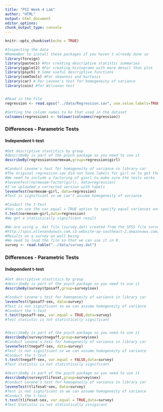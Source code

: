 ```yaml
---
title: "PSI Week 4 Lab"
author: "HTML"
output: html_document
editor_options: 
chunk_output_type: console
---
```


```r
knitr::opts_chunk$set(echo = TRUE)
```

```r

#Inspecting the data
#Remember to install these packages if you haven't already done so
library(foreign)
library(pastecs) #For creating descriptive statistic summaries
library(ggplot2) #For creating histograms with more detail than plot
library(psych) # Some useful descriptive functions
library(semTools) #For skewness and kurtosis
library(car) # For Levene's test for homogeneity of variance
library(coin) #for Wilcoxon test


#Read in the file
regression <- read.spss("../data/Regression.sav", use.value.labels=TRUE, max.value.labels=Inf, to.data.frame=TRUE)

#Setting the column names to be that used in the dataset
colnames(regression) <- tolower(colnames(regression))

```



### Differences - Parametric Tests
#### Independent t-test
```r
#Get descriptive stastitics by group
#describeBy is part of the psych package so you need to use it
describeBy(regression$normexam,group=regression$girl)

#Conduct Levene's test for homogeneity of variance in library car
#The original regression.sav did not have labels for girl so to get the leveneTest to work
#We need to include a factoring of giorl to make sure the tests works
#leveneTest(normexam~factor(girl), data=regression)
#I've uploaded a corrected version with labels
leveneTest(normexam~girl, data=regression)
#Test is significant so we can't assume homogeneity of variance

#Conduct the t-test
#You can use the var.equal = TRUE option to specify equal variances and a pooled variance estimate
t.test(normexam~girl,data=regression)
#We get a statistically significant result
```

```r
#We are using a .dat file (survey.dat) created from the SPSS file survey.sav  taken from SPSS Survival Manual 6th Edition Julie Pallant
#http://spss.allenandunwin.com.s3-website-ap-southeast-2.amazonaws.com/data-files.html#.Wb0vvnWP-po
#Results on a survey on well being
#We need to load the file so that we can use it in R.
survey <- read.table("../data/survey.dat")

```



### Differences - Parametric Tests
#### Independent t-test
```r
#Get descriptive stastitics by group
#describeBy is part of the psych package so you need to use it
describeBy(survey$tposaff,group=survey$sex)

#Conduct Levene's test for homogeneity of variance in library car
leveneTest(tposaff~sex, data=survey)
#Test is not significant so we can assume homogeneity of variance
#Conduct the t-test
t.test(tposaff~sex, var.equal = TRUE,data=survey)
#Test statistic is not statistically significant


#describeBy is part of the psych package so you need to use it
describeBy(survey$tnegaff,group=survey$sex)
#Conduct Levene's test for homogeneity of variance in library car
leveneTest(tnegaff~sex, data=survey)
#Test is not significant so we can assume homogeneity of variance
#Conduct the t-test
t.test(tnegaff~sex, var.equal = FALSE,data=survey)
#Test statistic is not statistically significant

#describeBy is part of the psych package so you need to use it
describeBy(survey$tlifesat,group=survey$sex)
#Conduct Levene's test for homogeneity of variance in library car
leveneTest(tlifesat~sex, data=survey)
#Test is not significant so we can assume homogeneity of variance
#Conduct the t-test
t.test(tlifesat~sex, var.equal = TRUE,data=survey)
#Test Statistic is not statistically sinigicant

```
